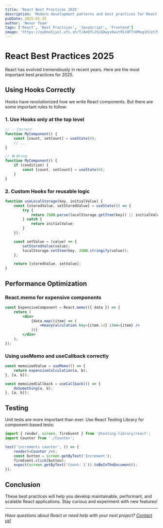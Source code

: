 ```yaml
---
title: 'React Best Practices 2025'
description: 'Modern development patterns and best practices for React applications.'
pubDate: 2025-01-25
author: 'Nexor Team'
tags: ['React', 'Best Practices', 'JavaScript', 'Frontend']
image: 'https://oybnx5jyol.ufs.sh/f/AeQfLJScGDwyv8wut95J4FTnDMxg1hCet7Sb3IrzQHp0Aw9X'
---
```


# React Best Practices 2025

React has evolved tremendously in recent years. Here are the most important best practices for 2025.

## Using Hooks Correctly

Hooks have revolutionized how we write React components. But there are some important rules to follow:

### 1. Use Hooks only at the top level

```jsx
// ✅ Correct
function MyComponent() {
	const [count, setCount] = useState(0);
	// ...
}

// ❌ Wrong
function MyComponent() {
	if (condition) {
		const [count, setCount] = useState(0);
	}
}
```

### 2. Custom Hooks for reusable logic

```jsx
function useLocalStorage(key, initialValue) {
	const [storedValue, setStoredValue] = useState(() => {
		try {
			return JSON.parse(localStorage.getItem(key)) || initialValue;
		} catch {
			return initialValue;
		}
	});

	const setValue = (value) => {
		setStoredValue(value);
		localStorage.setItem(key, JSON.stringify(value));
	};

	return [storedValue, setValue];
}
```

## Performance Optimization

### React.memo for expensive components

```jsx
const ExpensiveComponent = React.memo(({ data }) => {
	return (
		<div>
			{data.map((item) => (
				<HeavyCalculation key={item.id} item={item} />
			))}
		</div>
	);
});
```

### Using useMemo and useCallback correctly

```jsx
const memoizedValue = useMemo(() => {
	return expensiveCalculation(a, b);
}, [a, b]);

const memoizedCallback = useCallback(() => {
	doSomething(a, b);
}, [a, b]);
```

## Testing

Unit tests are more important than ever. Use React Testing Library for component-based tests:

```jsx
import { render, screen, fireEvent } from '@testing-library/react';
import Counter from './Counter';

test('increments counter', () => {
	render(<Counter />);
	const button = screen.getByText('Increment');
	fireEvent.click(button);
	expect(screen.getByText('Count: 1')).toBeInTheDocument();
});
```

## Conclusion

These best practices will help you develop maintainable, performant, and scalable React applications. Stay curious and experiment with new features!

---

_Have questions about React or need help with your next project? [Contact us!](/contact)_
